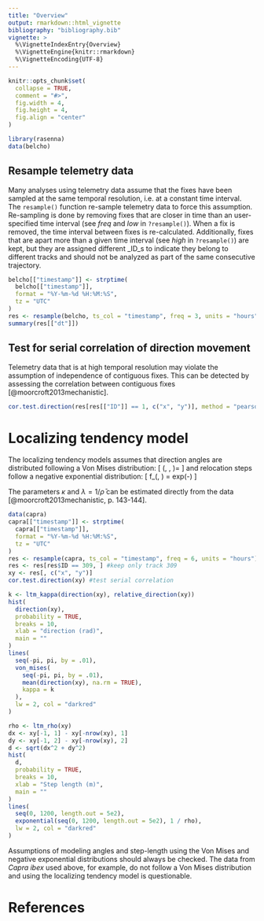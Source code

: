 ```yaml
---
title: "Overview"
output: rmarkdown::html_vignette
bibliography: "bibliography.bib"
vignette: >
  %\VignetteIndexEntry{Overview}
  %\VignetteEngine{knitr::rmarkdown}
  %\VignetteEncoding{UTF-8}
---
```


```r
knitr::opts_chunk$set(
  collapse = TRUE,
  comment = "#>",
  fig.width = 4,
  fig.height = 4,
  fig.align = "center"
)
```

```r
library(rasenna)
data(belcho)
```

## Resample telemetry data

Many analyses using telemetry data assume that the fixes have been sampled at the same temporal resolution, i.e. at a constant time interval.
The `resample()` function re-sample telemetry data to force this assumption.
Re-sampling is done by removing fixes that are closer in time than an user-specified time interval (see _freq_ and _low_ in `?resample()`).
When a fix is removed, the time interval between fixes is re-calculated.
Additionally, fixes that are apart more than a given time interval (see _high_ in `?resample()`) are kept, but they are assigned different _ID_s to indicate they belong to different tracks and should not be analyzed as part of the same consecutive trajectory.

```r
belcho[["timestamp"]] <- strptime(
  belcho[["timestamp"]], 
  format = "%Y-%m-%d %H:%M:%S", 
  tz = "UTC"
)
res <- resample(belcho, ts_col = "timestamp", freq = 3, units = "hours")
summary(res[["dt"]])
```


## Test for serial correlation of direction movement

Telemetry data that is at high temporal resolution may violate the assumption of independence of contiguous fixes.
This can be detected by assessing the correlation between contiguous fixes [@moorcroft2013mechanistic].

```r
cor.test.direction(res[res[["ID"]] == 1, c("x", "y")], method = "pearson")
```
# Localizing tendency model

The localizing tendency models assumes that direction angles are distributed following a Von Mises distribution:
\[
  \text{VM}(\phi, \hat\phi, \kappa)= \frac{exp(\kappa \cdot cos(\phi - \hat\phi))}{2 \pi I_0(\kappa)}
\]
and relocation steps follow a negative exponential distribution:
\[
  f_\tau(\rho, \lambda) = \lambda \cdot exp(-\lambda\cdot \rho)
\]

The parameters $\kappa$ and $\lambda = 1/\bar{\rho}$ can be estimated directly from the data [@moorcroft2013mechanistic, p. 143-144].

```r
data(capra)
capra[["timestamp"]] <- strptime(
  capra[["timestamp"]], 
  format = "%Y-%m-%d %H:%M:%S", 
  tz = "UTC"
)
res <- resample(capra, ts_col = "timestamp", freq = 6, units = "hours")
res <- res[res$ID == 309, ] #keep only track 309
xy <- res[, c("x", "y")]
cor.test.direction(xy) #test serial correlation
```

```r
k <- ltm_kappa(direction(xy), relative_direction(xy))
hist(
  direction(xy), 
  probability = TRUE, 
  breaks = 10, 
  xlab = "direction (rad)",
  main = ""
)
lines(
  seq(-pi, pi, by = .01), 
  von_mises(
    seq(-pi, pi, by = .01),
    mean(direction(xy), na.rm = TRUE),
    kappa = k
  ),
  lw = 2, col = "darkred"
)
```

```r
rho <- ltm_rho(xy)
dx <- xy[-1, 1] - xy[-nrow(xy), 1]
dy <- xy[-1, 2] - xy[-nrow(xy), 2]
d <- sqrt(dx^2 + dy^2)
hist(
  d, 
  probability = TRUE, 
  breaks = 10,
  xlab = "Step length (m)",
  main = ""
)
lines(
  seq(0, 1200, length.out = 5e2),
  exponential(seq(0, 1200, length.out = 5e2), 1 / rho),
  lw = 2, col = "darkred"
)
```

Assumptions of modeling angles and step-length using the Von Mises and negative exponential distributions should always be checked.
The data from _Capra ibex_ used above, for example, do not follow a Von Mises distribution and using the localizing tendency model is questionable.

# References
